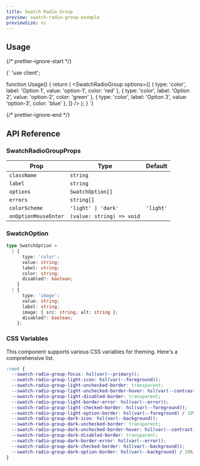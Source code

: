 ```yaml
---
title: Swatch Radio Group
preview: swatch-radio-group-example
previewSize: xs
---
```


## Usage

{/* prettier-ignore-start */}

<CodeBlock lang="ts">{`
'use client';


function Usage() {
    return (
        <SwatchRadioGroup
          options={[
            { type: 'color', label: 'Option 1', value: 'option-1', color: 'red' },
            { type: 'color', label: 'Option 2', value: 'option-2', color: 'green' },
            { type: 'color', label: 'Option 3', value: 'option-3', color: 'blue' },
          ]}
        />
    );
}
`}
</CodeBlock>

{/* prettier-ignore-end */}

## API Reference

### SwatchRadioGroupProps

| Prop                 | Type                      | Default   |
| -------------------- | ------------------------- | --------- |
| `className`          | `string`                  |           |
| `label`              | `string`                  |           |
| `options`            | `SwatchOption[]`          |           |
| `errors`             | `string[]`                |           |
| `colorScheme`        | `'light' \| 'dark'`       | `'light'` |
| `onOptionMouseEnter` | `(value: string) => void` |           |

### SwatchOption

```ts
type SwatchOption =
  | {
      type: 'color';
      value: string;
      label: string;
      color: string;
      disabled?: boolean;
    }
  | {
      type: 'image';
      value: string;
      label: string;
      image: { src: string; alt: string };
      disabled?: boolean;
    };
```

### CSS Variables

This component supports various CSS variables for theming. Here's a comprehensive list.

```css
:root {
  --swatch-radio-group-focus: hsl(var(--primary));
  --swatch-radio-group-light-icon: hsl(var(--foreground));
  --swatch-radio-group-light-unchecked-border: transparent;
  --swatch-radio-group-light-unchecked-border-hover: hsl(var(--contrast-200));
  --swatch-radio-group-light-disabled-border: transparent;
  --swatch-radio-group-light-border-error: hsl(var(--error));
  --swatch-radio-group-light-checked-border: hsl(var(--foreground));
  --swatch-radio-group-light-option-border: hsl(var(--foreground) / 10%);
  --swatch-radio-group-dark-icon: hsl(var(--background));
  --swatch-radio-group-dark-unchecked-border: transparent;
  --swatch-radio-group-dark-unchecked-border-hover: hsl(var(--contrast-400));
  --swatch-radio-group-dark-disabled-border: transparent;
  --swatch-radio-group-dark-border-error: hsl(var(--error));
  --swatch-radio-group-dark-checked-border: hsl(var(--background));
  --swatch-radio-group-dark-option-border: hsl(var(--background) / 10%);
}
```
